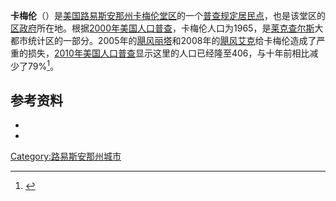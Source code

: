 {{Geobox
| Settlement
<!-- *** Name section *** -->
| name                        = 卡梅伦
| native_name                 =
| other_name                  =
| other_name1                 =
| category                    = [[普查规定居民点|普查规定居民点]]
<!-- *** Image *** -->
| image                       =
| image_size                  =
| image_caption               =
<!-- *** Symbols *** -->
| flag                        =
| flag_size                   =
| symbol                      =
| symbol_size                 =
| symbol_type                 =
<!-- *** Nickname & motto *** -->
| nickname                    =
| motto                       =
<!-- *** Country etc. *** -->
| country                     = {{USA}}
| state                       = [[路易斯安那州|路易斯安那州]]
| region                      = [[卡梅伦堂区_(路易斯安那州)|卡梅伦堂区]]
| region_type                 = 堂区
<!-- *** Geography *** -->
| area_imperial               = 29.4
| area_land_imperial          = 27.9
| area_water_imperial         = 1.5
| area_water_percentage       = auto
| area_percentage_round       = 2
| area_round                  = 1
| location                    =
| lat_d                       = 29
| lat_m                       = 47
| lat_s                       = 17
| lat_NS                      = N
| long_d                      = 93
| long_m                      = 18
| long_s                      = 42
| long_EW                     = W
| elevation_imperial          = 3
| elevation_round             = 1
<!-- *** Population *** -->
| population_as_of            = 2010
| population                  = 406
| population_density_imperial = 70.5
| population_density_round    = 1
<!-- *** Government *** -->
| government                  =
| established_type            =
| established                 =
| leader                      =
<!-- *** Various codes *** -->
| timezone                    = [[北美中部时区|CST]]
| utc_offset                  = -6
| timezone_DST                = [[北美中部时区|CDT]]
| utc_offset_DST              = -5
| postal_code                 = 美国邮区编号
| postal_code_type            = Zip Code
| area_code                   = 337
| area_code_type              =
| code2_type                  = FIPS代码
| code2                       = 22023
<!-- *** Free fields *** -->
| free_type                   =
| free                        =
| free1_type                  =
| free1                       =
<!-- *** Map section *** -->
| map                         = Louisiana Locator Map.PNG
| map_size                    =
| map_caption                 = 卡梅伦在路易斯安那州的位置
| map_locator                 = Louisiana
| map1                        = Map of USA LA.svg
| map1_caption                = 路易斯安那州在美国的位置
<!-- *** Website *** -->
| website                     =
}}

'''卡梅伦'''（{{lang-en|'''Cameron'''}}）是[[美国|美国]][[路易斯安那州|路易斯安那州]][[卡梅伦堂区_(路易斯安那州)|卡梅伦堂区]]的一个[[普查规定居民点|普查规定居民点]]，也是该堂区的[[县城|区政府]]所在地{{GR|6}}。根据[[2000年美国人口普查|2000年美国人口普查]]，卡梅伦人口为1965，是[[莱克查尔斯_(路易斯安那州)|莱克查尔斯]]大都市统计区的一部分。2005年的[[飓风丽塔|飓风丽塔]]和2008年的[[飓风艾克|飓风艾克]]给卡梅伦造成了严重的损失，[[2010年美国人口普查|2010年美国人口普查]]显示这里的人口已经隆至406，与十年前相比减少了79%<ref>{{Cite web |url=http://factfinder2.census.gov/faces/tableservices/jsf/pages/productview.xhtml?pid=DEC_10_PL_QTPL&prodType=table |title=American FactFinder |accessdate=2013-06-29 |archive-date=2011-05-20 |archive-url=https://web.archive.org/web/20110520164400/http://factfinder2.census.gov/faces/tableservices/jsf/pages/productview.xhtml?pid=DEC_10_PL_QTPL&prodType=table |dead-url=no }}</ref>。

==参考资料==
{{Reflist}}
* {{cite web | title=Summary of Cameron | work=National Scenic Byways | url=http://www.byways.org/browse/byways/2454/places/37355/ | accessdate=2005-09-28 | archive-url=https://web.archive.org/web/20050831231915/http://www.byways.org/browse/byways/2454/places/37355/ | archive-date=2005-08-31 | dead-url=yes }}
* {{cite web | title=Photo of Cameron after Hurricane Rita | work=Washington Post | url=http://www.washingtonpost.com/wp-srv/photo/postphotos/orb/asection/2005-09-26/4.htm | accessdate=2005-09-28 | archive-date=2006-10-15 | archive-url=https://web.archive.org/web/20061015110819/http://www.washingtonpost.com/wp-srv/photo/postphotos/orb/asection/2005-09-26/4.htm | dead-url=no }}

[[Category:路易斯安那州城市|Category:路易斯安那州城市]]
